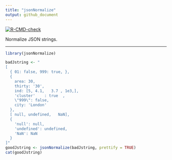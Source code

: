 ```yaml
---
title: "jsonNormalize"
output: github_document
---
```


<!-- badges: start -->
[![R-CMD-check](https://github.com/stla/jsonNormalize/actions/workflows/R-CMD-check.yaml/badge.svg)](https://github.com/stla/jsonNormalize/actions/workflows/R-CMD-check.yaml)
<!-- badges: end -->

Normalize JSON strings.

___

```r
library(jsonNormalize)

badJstring <- "
[
  { 01: false, 999: true, },
  {
    area: 30,
    thirty: '30',
    ind: [5, 4.1,   3.7 , 1e3,],
    'cluster'    : true  ,
    \"999\": false,
    city: 'London'
  },
  [ null, undefined,   NaN],
  {
    'null': null,
    'undefined': undefined,
    'NaN': NaN
  }
]"
goodJstring <- jsonNormalize(badJstring, prettify = TRUE)
cat(goodJstring)
```

